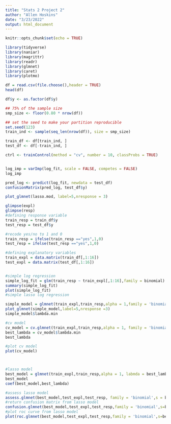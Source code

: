 ```yaml
---
title: "Stats 2 Project 2"
author: "Allen Hoskins"
date: "3/23/2022"
output: html_document
---
```


```r
knitr::opts_chunk$set(echo = TRUE)
```

```r
library(tidyverse)
library(naniar)
library(magrittr)
library(readr)
library(glmnet)
library(caret)
library(plotmo)
```

```r
df = read.csv(file.choose(),header = TRUE)
head(df)

df$y <- as.factor(df$y)
```

```r

## 75% of the sample size
smp_size <- floor(0.80 * nrow(df))

## set the seed to make your partition reproducible
set.seed(123)
train_ind <- sample(seq_len(nrow(df)), size = smp_size)

train_df <- df[train_ind, ]
test_df <- df[-train_ind, ]

ctrl <- trainControl(method = "cv", number = 10, classProbs = TRUE)
```


```r

```

```r
log_imp = varImp(log_fit, scale = FALSE, competes = FALSE)
log_imp
```

```r
pred_log <- predict(log_fit, newdata = test_df)
confusionMatrix(pred_log, test_df$y)

plot_glmnet(lasso.mod, label=5,nresponse = 3) 
```



```r

glimpse(expl)
glimpse(resp)
#defining response variable
train_resp = train_df$y
test_resp = test_df$y

#recode yes/no to 1 and 0
train_resp = ifelse(train_resp =="yes",1,0)
test_resp = ifelse(test_resp =="yes",1,0)

#defining explanatory variables
train_expl = data.matrix(train_df[,1:16])
test_expl = data.matrix(test_df[,1:16])


#simple log regression
simple_log_fit = glm(train_resp ~ train_expl[,1:16],family = binomial)
summary(simple_log_fit)
plot(simple_log_fit)
#simple lasso log regression

simple_model = glmnet(train_expl,train_resp,alpha = 1,family = 'binomial')
plot_glmnet(simple_model,label=5,nresponse =3)
simple_model$lambda.min

#cv model
cv_model = cv.glmnet(train_expl,train_resp,alpha = 1, family = 'binomial')
best_lambda = cv_model$lambda.min
best_lambda

#plot cv model
plot(cv_model)



#lasso model
best_model = glmnet(train_expl,train_resp,alpha = 1, labmda = best_lambda,family = 'binomial')
best_model
coef(best_model,best_lambda)

```


```r
#assess lasso model
assess.glmnet(best_model,test_expl,test_resp, family = 'binomial',s = best_lambda)
#return confusion matrix from lasso model
confusion.glmnet(best_model,test_expl,test_resp,family = 'binomial',s=best_lambda)
#plot roc curve from lasso model
plot(roc.glmnet(best_model,test_expl,test_resp,family = 'binomial',s=best_lambda))

```
